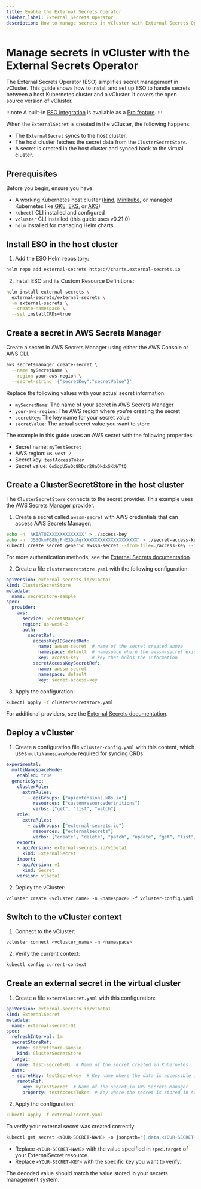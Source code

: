 ```yaml
---
title: Enable the External Secrets Operator
sidebar_label: External Secrets Operator
description: How to manage secrets in vCluster with External Secrets Operator (ESO).
---
```


<!-- vale off -->

# Manage secrets in vCluster with the External Secrets Operator

The External Secrets Operator (ESO) simplifies secret management in vCluster. This guide shows how to install and set up ESO to handle secrets between a host Kubernetes cluster and a vCluster. It covers the open source version of vCluster.

:::note 
A built-in [ESO integration](https://www.vcluster.com/docs/vcluster/configure/vcluster-yaml/integrations/eso) is available as a [Pro feature](https://website.vcluster.com/enterprise-demo).
:::

When the `ExternalSecret` is created in the vCluster, the following happens:

-  The `ExternalSecret` syncs to the host cluster.
- The host cluster fetches the secret data from the `ClusterSecretStore`.
- A secret is created in the host cluster and synced back to the virtual cluster.


## Prerequisites

Before you begin, ensure you have:

- A working Kubernetes host cluster ([kind](https://kind.sigs.k8s.io/), [Minikube](https://minikube.sigs.k8s.io/), or managed Kubernetes like [GKE](https://cloud.google.com/kubernetes-engine), [EKS](https://aws.amazon.com/eks/), or [AKS](https://azure.microsoft.com/en-us/products/kubernetes-service))
- `kubectl` CLI installed and configured
- `vcluster` CLI installed (this guide uses v0.21.0)
- `helm` installed for managing Helm charts

## Install ESO in the host cluster

1. Add the ESO Helm repository:

  ```bash
  helm repo add external-secrets https://charts.external-secrets.io
  ```

2. Install ESO and its Custom Resource Definitions:

  ```bash
  helm install external-secrets \
    external-secrets/external-secrets \
    -n external-secrets \
    --create-namespace \
    --set installCRDs=true
  ```

## Create a secret in AWS Secrets Manager

Create a secret in AWS Secrets Manager using either the AWS Console or AWS CLI.

```bash
aws secretsmanager create-secret \
  --name mySecretName \
  --region your-aws-region \
  --secret-string '{"secretKey":"secretValue"}'
```

Replace the following values with your actual secret information:

- `mySecretName`: The name of your secret in AWS Secrets Manager
- `your-aws-region`: The AWS region where you're creating the secret
- `secretKey`: The key name for your secret value
- `secretValue`: The actual secret value you want to store

The example in this guide uses an AWS secret with the following properties:

- Secret name: `myTestSecret`
- AWS region: `us-west-2`
- Secret key: `testAccessToken`
- Secret value: `6oSopU5uOc8RDcr28aDkdxSKbWTtQ`

## Create a ClusterSecretStore in the host cluster

The `ClusterSecretStore` connects to the secret provider. This example uses the AWS Secrets Manager provider.

1. Create a secret called `awssm-secret` with AWS credentials that can access AWS Secrets Manager:

  ```bash
  echo -n 'AKIATUZXXXXXXXXXXXXX' > ./access-key
  echo -n 'J53OkmPG8hjFnE3DdAqrXXXXXXXXXXXXXXXXXXXX' > ./secret-access-key
  kubectl create secret generic awssm-secret --from-file=./access-key --from-file=./secret-access-key
  ```

  For more authentication methods, see the [External Secrets documentation](https://external-secrets.io/latest/provider/aws-secrets-manager/).

2. Create a file `clustersecretstore.yaml` with the following configuration:

  ```yaml
  apiVersion: external-secrets.io/v1beta1
  kind: ClusterSecretStore
  metadata:
    name: secretstore-sample
  spec:
    provider:
      aws:
        service: SecretsManager
        region: us-west-2
        auth:
          secretRef:
            accessKeyIDSecretRef:
              name: awssm-secret  # name of the secret created above
              namespace: default  # namespace where the awssm-secret exists
              key: access-key     # key that holds the information
            secretAccessKeySecretRef:
              name: awssm-secret
              namespace: default
              key: secret-access-key
  ```

3. Apply the configuration:

  ```bash
  kubectl apply -f clustersecretstore.yaml
  ```

  For additional providers, see the [External Secrets documentation](https://external-secrets.io/latest/provider/aws-secrets-manager/).

## Deploy a vCluster

1. Create a configuration file `vcluster-config.yaml` with this content, which uses `multiNamespaceMode` required for syncing CRDs:

  ```yaml
  experimental:
    multiNamespaceMode:
      enabled: true
    genericSync:
      clusterRole:
        extraRules:
          - apiGroups: ["apiextensions.k8s.io"]
            resources: ["customresourcedefinitions"]
            verbs: ["get", "list", "watch"]
      role:
        extraRules:
          - apiGroups: ["external-secrets.io"]
            resources: ["externalsecrets"]
            verbs: ["create", "delete", "patch", "update", "get", "list", "watch"]
      export:
      - apiVersion: external-secrets.io/v1beta1
        kind: ExternalSecret
      import:
      - apiVersion: v1
        kind: Secret
      version: v1beta1
  ```

2. Deploy the vCluster:

  ```bash
  vcluster create <vcluster_name> -n <namespace> -f vcluster-config.yaml
  ```

## Switch to the vCluster context

1. Connect to the vCluster:

  ```bash
  vcluster connect <vcluster_name> -n <namespace>
  ```

2. Verify the current context:

  ```bash
  kubectl config current-context
  ```

## Create an external secret in the virtual cluster

1. Create a file `externalsecret.yaml` with this configuration:

  ```yaml
  apiVersion: external-secrets.io/v1beta1
  kind: ExternalSecret
  metadata:
    name: external-secret-01
  spec:
    refreshInterval: 1m
    secretStoreRef:
      name: secretstore-sample
      kind: ClusterSecretStore
    target:
      name: test-secret-01  # Name of the secret created in Kubernetes
    data:
    - secretKey: testSecretkey  # Key name where the data is accessible in Kubernetes
      remoteRef:
        key: myTestSecret  # Name of the secret in AWS Secrets Manager
        property: testAccessToken  # Key where the secret is stored in AWS Secrets Manager
  ```

2. Apply the configuration:

  ```yaml
  kubectl apply -f externalsecret.yaml
  ```

To verify your external secret was created correctly:

```bash
kubectl get secret <YOUR-SECRET-NAME> -o jsonpath='{.data.<YOUR-SECRET-KEY>}' | base64 --decode
```

- Replace `<YOUR-SECRET-NAME>` with the value specified in `spec.target` of your ExternalSecret resource.
- Replace `<YOUR-SECRET-KEY>` with the specific key you want to verify.

The decoded value should match the value stored in your secrets management system.